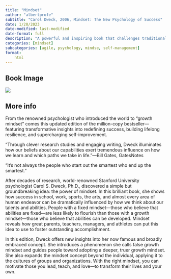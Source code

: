 ```yaml
---
title: "Mindset"
author: "albertprofe"
subtitle: "Carol Dweck, 2006, Mindset: The New Psychology of Success"
date: 1/20/2023
date-modified: last-modified
date-format: full
description: "A powerful and inspiring book that challenges traditional notions of intelligence and talent. Carol Dweck introduces the concept of a growth mindset and shows how embracing a growth mindset can lead to greater success and fulfillment in life."
categories: [mindset]
subcategories: [agile, psychology, mindse, self-management]
format:
    html
---
```


## Book Image

![](/books/mindset.jpg)

## More info

From the renowned psychologist who introduced the world to “growth mindset” comes this updated edition of the million-copy bestseller—featuring transformative insights into redefining success, building lifelong resilience, and supercharging self-improvement.

“Through clever research studies and engaging writing, Dweck illuminates how our beliefs about our capabilities exert tremendous influence on how we learn and which paths we take in life.”—Bill Gates, GatesNotes

“It’s not always the people who start out the smartest who end up the smartest.”

After decades of research, world-renowned Stanford University psychologist Carol S. Dweck, Ph.D., discovered a simple but groundbreaking idea: the power of mindset. In this brilliant book, she shows how success in school, work, sports, the arts, and almost every area of human endeavor can be dramatically influenced by how we think about our talents and abilities. People with a fixed mindset—those who believe that abilities are fixed—are less likely to flourish than those with a growth mindset—those who believe that abilities can be developed. Mindset reveals how great parents, teachers, managers, and athletes can put this idea to use to foster outstanding accomplishment.

In this edition, Dweck offers new insights into her now famous and broadly embraced concept. She introduces a phenomenon she calls false growth mindset and guides people toward adopting a deeper, truer growth mindset. She also expands the mindset concept beyond the individual, applying it to the cultures of groups and organizations. With the right mindset, you can motivate those you lead, teach, and love—to transform their lives and your own.
